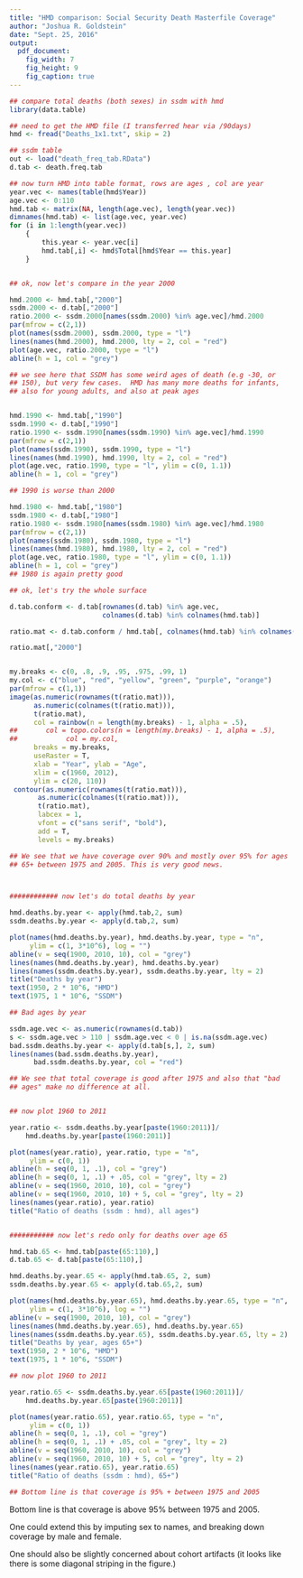 ```yaml
---
title: "HMD comparison: Social Security Death Masterfile Coverage"
author: "Joshua R. Goldstein"
date: "Sept. 25, 2016"
output:
  pdf_document:
    fig_width: 7
    fig_height: 9
    fig_caption: true
---
```


```r
## compare total deaths (both sexes) in ssdm with hmd
library(data.table)

## need to get the HMD file (I transferred hear via /90days)
hmd <- fread("Deaths_1x1.txt", skip = 2)

## ssdm table
out <- load("death_freq_tab.RData")
d.tab <- death.freq.tab

## now turn HMD into table format, rows are ages , col are year
year.vec <- names(table(hmd$Year))
age.vec <- 0:110
hmd.tab <- matrix(NA, length(age.vec), length(year.vec))
dimnames(hmd.tab) <- list(age.vec, year.vec)
for (i in 1:length(year.vec))
    {
        this.year <- year.vec[i]
        hmd.tab[,i] <- hmd$Total[hmd$Year == this.year]
    }


## ok, now let's compare in the year 2000

hmd.2000 <- hmd.tab[,"2000"]
ssdm.2000 <- d.tab[,"2000"]
ratio.2000 <- ssdm.2000[names(ssdm.2000) %in% age.vec]/hmd.2000
par(mfrow = c(2,1))
plot(names(ssdm.2000), ssdm.2000, type = "l")
lines(names(hmd.2000), hmd.2000, lty = 2, col = "red")
plot(age.vec, ratio.2000, type = "l")
abline(h = 1, col = "grey")

## we see here that SSDM has some weird ages of death (e.g -30, or
## 150), but very few cases.  HMD has many more deaths for infants,
## also for young adults, and also at peak ages


hmd.1990 <- hmd.tab[,"1990"]
ssdm.1990 <- d.tab[,"1990"]
ratio.1990 <- ssdm.1990[names(ssdm.1990) %in% age.vec]/hmd.1990
par(mfrow = c(2,1))
plot(names(ssdm.1990), ssdm.1990, type = "l")
lines(names(hmd.1990), hmd.1990, lty = 2, col = "red")
plot(age.vec, ratio.1990, type = "l", ylim = c(0, 1.1))
abline(h = 1, col = "grey")

## 1990 is worse than 2000

hmd.1980 <- hmd.tab[,"1980"]
ssdm.1980 <- d.tab[,"1980"]
ratio.1980 <- ssdm.1980[names(ssdm.1980) %in% age.vec]/hmd.1980
par(mfrow = c(2,1))
plot(names(ssdm.1980), ssdm.1980, type = "l")
lines(names(hmd.1980), hmd.1980, lty = 2, col = "red")
plot(age.vec, ratio.1980, type = "l", ylim = c(0, 1.1))
abline(h = 1, col = "grey")
## 1980 is again pretty good

## ok, let's try the whole surface

d.tab.conform <- d.tab[rownames(d.tab) %in% age.vec,
                       colnames(d.tab) %in% colnames(hmd.tab)]

ratio.mat <- d.tab.conform / hmd.tab[, colnames(hmd.tab) %in% colnames(d.tab.conform)]

ratio.mat[,"2000"]


my.breaks <- c(0, .8, .9, .95, .975, .99, 1)
my.col <- c("blue", "red", "yellow", "green", "purple", "orange")
par(mfrow = c(1,1))
image(as.numeric(rownames(t(ratio.mat))),
      as.numeric(colnames(t(ratio.mat))),
      t(ratio.mat),
      col = rainbow(n = length(my.breaks) - 1, alpha = .5),
##       col = topo.colors(n = length(my.breaks) - 1, alpha = .5),
##            col = my.col,
      breaks = my.breaks,
      useRaster = T,
      xlab = "Year", ylab = "Age",
      xlim = c(1960, 2012),
      ylim = c(20, 110))
 contour(as.numeric(rownames(t(ratio.mat))),
       as.numeric(colnames(t(ratio.mat))),
       t(ratio.mat),
       labcex = 1,
       vfont = c("sans serif", "bold"),
       add = T,
       levels = my.breaks)

## We see that we have coverage over 90% and mostly over 95% for ages
## 65+ between 1975 and 2005. This is very good news.



############ now let's do total deaths by year

hmd.deaths.by.year <- apply(hmd.tab,2, sum)
ssdm.deaths.by.year <- apply(d.tab,2, sum)

plot(names(hmd.deaths.by.year), hmd.deaths.by.year, type = "n",
     ylim = c(1, 3*10^6), log = "")
abline(v = seq(1900, 2010, 10), col = "grey")
lines(names(hmd.deaths.by.year), hmd.deaths.by.year)
lines(names(ssdm.deaths.by.year), ssdm.deaths.by.year, lty = 2)
title("Deaths by year")
text(1950, 2 * 10^6, "HMD")
text(1975, 1 * 10^6, "SSDM")

## Bad ages by year

ssdm.age.vec <- as.numeric(rownames(d.tab))
s <- ssdm.age.vec > 110 | ssdm.age.vec < 0 | is.na(ssdm.age.vec)
bad.ssdm.deaths.by.year <- apply(d.tab[s,], 2, sum)
lines(names(bad.ssdm.deaths.by.year),
      bad.ssdm.deaths.by.year, col = "red")

## We see that total coverage is good after 1975 and also that "bad
## ages" make no difference at all.


## now plot 1960 to 2011

year.ratio <- ssdm.deaths.by.year[paste(1960:2011)]/
    hmd.deaths.by.year[paste(1960:2011)]

plot(names(year.ratio), year.ratio, type = "n",
     ylim = c(0, 1))
abline(h = seq(0, 1, .1), col = "grey")
abline(h = seq(0, 1, .1) + .05, col = "grey", lty = 2)
abline(v = seq(1960, 2010, 10), col = "grey")
abline(v = seq(1960, 2010, 10) + 5, col = "grey", lty = 2)
lines(names(year.ratio), year.ratio)
title("Ratio of deaths (ssdm : hmd), all ages")


########### now let's redo only for deaths over age 65

hmd.tab.65 <- hmd.tab[paste(65:110),]
d.tab.65 <- d.tab[paste(65:110),]

hmd.deaths.by.year.65 <- apply(hmd.tab.65, 2, sum)
ssdm.deaths.by.year.65 <- apply(d.tab.65,2, sum)

plot(names(hmd.deaths.by.year.65), hmd.deaths.by.year.65, type = "n",
     ylim = c(1, 3*10^6), log = "")
abline(v = seq(1900, 2010, 10), col = "grey")
lines(names(hmd.deaths.by.year.65), hmd.deaths.by.year.65)
lines(names(ssdm.deaths.by.year.65), ssdm.deaths.by.year.65, lty = 2)
title("Deaths by year, ages 65+")
text(1950, 2 * 10^6, "HMD")
text(1975, 1 * 10^6, "SSDM")

## now plot 1960 to 2011

year.ratio.65 <- ssdm.deaths.by.year.65[paste(1960:2011)]/
    hmd.deaths.by.year.65[paste(1960:2011)]

plot(names(year.ratio.65), year.ratio.65, type = "n",
     ylim = c(0, 1))
abline(h = seq(0, 1, .1), col = "grey")
abline(h = seq(0, 1, .1) + .05, col = "grey", lty = 2)
abline(v = seq(1960, 2010, 10), col = "grey")
abline(v = seq(1960, 2010, 10) + 5, col = "grey", lty = 2)
lines(names(year.ratio.65), year.ratio.65)
title("Ratio of deaths (ssdm : hmd), 65+")

## Bottom line is that coverage is 95% + between 1975 and 2005

```


Bottom line is that coverage is above 95%  between 1975 and 2005.

One could extend this by imputing sex to names, and breaking down
coverage by male and female.

One should also be slightly concerned about cohort artifacts (it looks
like there is some diagonal striping in the figure.)


